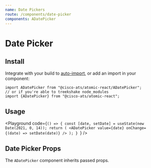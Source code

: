 ```yaml
---
name: Date Pickers
route: /components/date-picker
components: ADatePicker
---
```



# Date Picker

## Install

Integrate with your build to [auto-import](/#integrating), or add an import in your component:

```
import ADatePicker from "@cisco-ats/atomic-react/ADatePicker";
// or if you're able to treekshake node_modules
import {ADatePicker} from "@cisco-ats/atomic-react";
```

## Usage

<Playground
  code={`() => {
  const [date, setDate] = useState(new Date(2021, 0, 14));
  return (
    <ADatePicker value={date} onChange={(date) => setDate(date)} />
  );
}
`}
/>

## Date Picker Props

The `ADatePicker` component inherits passed props.

<Props of="ADatePicker" />
